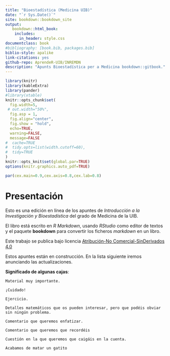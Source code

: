 ```yaml
--- 
title: "Bioestadística (Medicina UIB)"
date: "`r Sys.Date()`"
site: bookdown::bookdown_site
output: 
   bookdown::html_book:
    includes:
      in_header: style.css
documentclass: book
#bibliography: [book.bib, packages.bib]
biblio-style: apalike
link-citations: yes
github-repo: AprendeR-UIB/INREMDN
description: "Apunts Bioestadística per a Medicina bookdown::gitbook."
---
```


```r
library(knitr)
library(kableExtra)
library(pander)
#library(xtable)
knitr::opts_chunk$set(
  fig.width=5, 
 # out.width="50%",
  fig.asp = 1,
  fig.align="center", 
  fig.show = "hold",
  echo=TRUE, 
  warning=FALSE, 
  message=FALSE
#  cache=TRUE
#  tidy.opts=list(width.cutoff=60),
#  tidy=TRUE
)
knitr::opts_knit$set(global.par=TRUE)
options(knitr.graphics.auto_pdf=TRUE)
```

```r
par(cex.main=0.9,cex.axis=0.8,cex.lab=0.8)
```




\renewcommand\chaptername{Tema}
\renewcommand{\leq}{\leqslant}
\renewcommand{\geq}{\geqslant}

# Presentación {-}

Esto es una edición en línea de los apuntes de *Introducción a la Investigación y Bioestadística* del grado de Medicina de la UIB. 

El libro está escrito en *R Markdown*, usando *RStudio* como editor de textos y el paquete **bookdown** para convertir los ficheros *markdown* en un libro.

Este trabajo se publica bajo licencia [Atribución-No Comercial-SinDerivados 4.0](https://creativecommons.org/licenses/by-nc-nd/4.0/)

Estos apuntes están en construcción. En la lista siguiente iremos anunciando las actualizaciones.




**Significado de algunas cajas**:

```block2
Material muy importante.
```

```block2
¡Cuidado!
```
```block2
Ejercicio.
```
```block2
Detalles matemáticos que os pueden interesar, pero que podéis obviar sin ningún problema.
```
```block2
Comentario que queremos enfatizar.
```
```block2
Comentario que queremos que recordéis
```
```block2
Cuestión en la que queremos que caigáis en la cuenta.
```
```block2
Acabamos de matar un gatito
```

